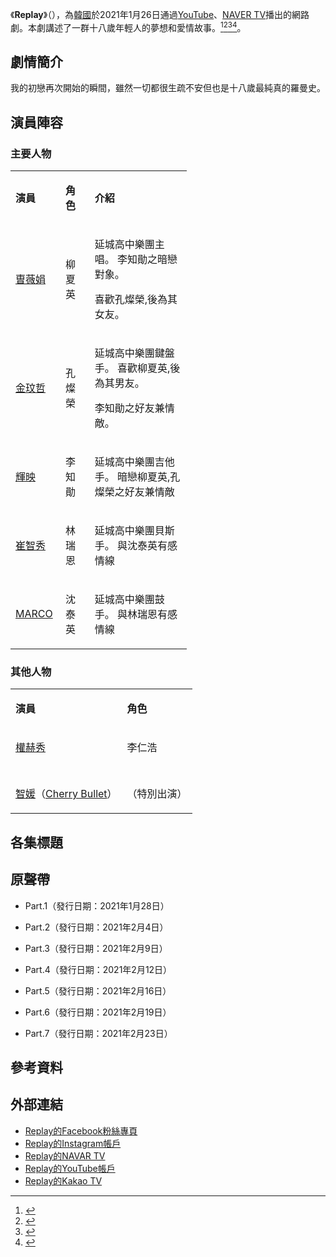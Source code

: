 {{future tvshow}}

{{Infobox Television
| show_name     = Replay
| original_name = {{lang|ko|리플레이}}
| image         =Replay：重新开始的瞬间_海报.jpeg
| caption       = 
| show_name_2   = 
| format        = 
| creator       = 
| developer     = 
| writer        = 姜民彩
| director      = 高熙燮
| starring      = [[曺薇娟|曺薇娟]]、[[金玟哲|金玟哲]]、[[金泳均|輝映]]、[[崔智秀_(演員)|崔智秀]]、[[MARCO|MARCO]]
| theme_music_composer = 
| opentheme            = 
| endtheme             = 
| composer             = 
| country       = {{KOR}}
| language      = [[韓語|韓語]]
| num_episodes  = 10
| producer      = 
| location      = 
| runtime       = 約10分鐘
| company       = Heart People
| channel       = [[YouTube|YouTube]]、[[NAVER|NAVER TV]]<br/>[[Kakao|Kakao TV]]
| first_run     = {{KOR}}
| first_aired   = {{Start date|2021|1|26}}
| last_aired    = {{End date|2021|2|26}}
| preceded_by   = <!--只適用於系列作品-->
| followed_by   = 
| related       = 
| website       = 
}}
《'''Replay'''》（{{lang-ko|'''리플레이'''}}），為[[韓國|韓國]]於2021年1月26日通過[[YouTube|YouTube]]、[[NAVER|NAVER TV]]播出的網路劇。本劇講述了一群十八歲年輕人的夢想和愛情故事。<ref>{{cite news|author=이승훈|url=http://osen.mt.co.kr/article/G1111440076|title=[단독] (여자)아이들 미연∙SF9 휘영, 웹드라마 '리플레이' 캐스팅|publisher=OSEN|date=2020-09-24|accessdate=2021-01-29|archive-date=2020-10-08|archive-url=https://web.archive.org/web/20201008092150/http://osen.mt.co.kr/article/G1111440076|dead-url=no}}{{ko}}</ref><ref>{{cite news|author=송치훈|url=https://sports.donga.com/article/all/20201204/104284201/2|title=(여자)아이들 미연-SF9 휘영, 웹드라마 ‘리플레이’ 티저 포스터 최초 공개|publisher=스포츠동아|date=2020-12-04|accessdate=2021-01-29|archive-date=2021-02-08|archive-url=https://web.archive.org/web/20210208082607/https://sports.donga.com/article/all/20201204/104284201/2}}{{ko}}</ref><ref>{{cite news|author=Sani|url=https://www.koreastardaily.com/tc/news/130358|title=(G)I-DLE薇娟＆SF9輝映加盟青春成長網劇《Replay》，下半年開播！|publisher=韓星網|date=2020-09-25|accessdate=2021-01-29|archive-date=2020-09-26|archive-url=https://web.archive.org/web/20200926225607/https://www.koreastardaily.com/tc/news/130358|dead-url=no}}{{zh-hant}}</ref><ref>{{cite news|author=薄文|url=http://n.yam.com/Article/20200924873453|title=(G)I-DLE趙美延-SF9金輝映 合作出演網劇《Replay》|publisher=蕃薯藤|date=2020-09-24|accessdate=2021-01-29|archive-date=2020-10-20|archive-url=https://web.archive.org/web/20201020063442/http://n.yam.com/Article/20200924873453|dead-url=no}}{{zh-hant}}</ref>。

== 劇情簡介 ==
我的初戀再次開始的瞬間，雖然一切都很生疏不安但也是十八歲最純真的羅曼史。

== 演員陣容 ==
=== 主要人物 ===
{| class="wikitable" width="70%" style="text-align:center"
|- style="background:lightskyblue; color:black" align=center
|width="15%"|'''演員''' 
|width="15%"|'''角色'''
|width="50%"|'''介紹'''
|-
| [[曺薇娟|曺薇娟]] || 柳夏英 || align=left|延城高中樂團主唱。
李知勛之暗戀對象。

喜歡孔燦榮,後為其女友。
|-
| [[金玟哲|金玟哲]] || 孔燦榮 || align=left|延城高中樂團鍵盤手。
喜歡柳夏英,後為其男友。

李知勛之好友兼情敵。

|-
| [[金泳均|輝映]] || 李知勛 || align=left|延城高中樂團吉他手。
暗戀柳夏英,孔燦榮之好友兼情敵
|-
| [[崔智秀_(演員)|崔智秀]] || 林瑞恩 || align=left|延城高中樂團貝斯手。
與沈泰英有感情線
|- 
| [[MARCO|MARCO]] || 沈泰英 || align=left|延城高中樂團鼓手。
與林瑞恩有感情線
|}

=== 其他人物 ===
{| class="wikitable"  style="text-align:center"
|- style="background:lightskyblue; color:black" align=center
| '''演員''' 
| '''角色'''
|-
| [[權赫秀|權赫秀]] || 李仁浩
|-
| {{link-ko|李度妍|이도연}} ||
|-
| {{link-ko|李奎浩|이규호}} ||
|-
| [[智媛|智媛]]（[[Cherry_Bullet|Cherry Bullet]]）||（特別出演）
|}

== 各集標題 ==
{{Episode table |background=lightskyblue |season=4  |title =20 |airdate=12 |released=y |episodes=	
{{Episode list 
| EpisodeNumber2   = 1	
| Title = 你的名字（轉學的第一天，直覺到了我的初戀）
| AltTitle = 너의 이름은 (부제: 전학 첫 날, 첫사랑을 직감하다)
| OriginalAirDate = {{Start date|2021|1|26}}
}}
{{Episode list
| EpisodeNumber2  = 2
| Title = 再靠近一點（偷看了她的SNS被發現了？）
| AltTitle = 조금만 더 가까이 (부제: 짝녀의 SNS를 염탐하다 걸렸다?)
| OriginalAirDate = {{Start date|2021|1|29}}
}}
{{Episode list
| EpisodeNumber2  = 3
| Title = 好奇（那個傢伙參加社團了）
| AltTitle = 궁금해 (부제: 동아리에 그 녀석이 온다)
| OriginalAirDate = {{Start date|2021|2|2}}
}}
{{Episode list
| EpisodeNumber2  = 4	
| Title = 在意（10年的男閨蜜VS被吸引的轉學生）
| AltTitle = 신경쓰여 (부제: 10년 된 남사친 VS 끌리는 전학생)
| OriginalAirDate = {{Start date|2021|2|5}}	
}}	
{{Episode list
| EpisodeNumber2  = 5
| Title = 因為喜歡（社團MT只剩下兩人的時候）
| AltTitle = 좋아하니까（부제: 동아리 MT에서 둘만 남았다)
| OriginalAirDate = {{Start date|2021|2|9}}
}}	
{{Episode list
| EpisodeNumber2  = 6
| Title = 很特別（被情敵搶走順位時）
| AltTitle = 특별해（부제: 라이벌에게 순서를 빼앗겼을 때)
| OriginalAirDate = {{Start date|2021|2|12}}
}}
{{Episode list
| EpisodeNumber2  = 7
| Title = 誤會（社團裡不能談戀愛的理由）
| AltTitle = 오해 (부제: 동아리에서 연애하면 안되는 이유)
| OriginalAirDate = {{Start date|2021|2|16}}	
}}
{{Episode list	
| EpisodeNumber2  = 8
| Title = 始料未及的（你為什麼不喜歡我？） 
| AltTitle = 예상치 못한 (부제: 넌 왜, 나 안 좋아했어?)
| OriginalAirDate = {{Start date|2021|2|19}}	
}}
{{Episode list
| EpisodeNumber2  = 9
| Title = 謊言（你並不在乎我喜歡誰）
| AltTitle = 거짓말 (부제: 내가 누굴 좋아하는게 니가 신경쓸 건 아닌데)
| OriginalAirDate = {{Start date|2021|2|23}}	
}}	
{{Episode list
| EpisodeNumber2  = 10	
| Title = 從朋友到戀人（我有喜歡的人）
| AltTitle = 친구에서 연인 (부제: 나, 좋아하는 사람 있어)
| OriginalAirDate = {{Start date|2021|2|26}}
}}
}}

== 原聲帶 ==
* Part.1（發行日期：2021年1月28日）
{{Tracklist
| extra_column = 演唱

| title1 = Honey Drop
| note1 =
| extra1 = [[Pentagon_(男子組合)|Pentagon (男子組合)]]
| length1 = 3:28

| title2 = Honey Drop
| note2 = Inst.
| extra2 = 
| length2 = 3:28
}}

* Part.2（發行日期：2021年2月4日）
{{Tracklist
| extra_column = 演唱

| title1 = O.M.O.M 
| note1 =
| extra1 = [[基賢|基賢]]（[[MONSTA_X|MONSTA X]]）
| length1 = 3:43

| title2 = O.M.O.M 
| note2 = Inst.
| extra2 = 
| length2 = 3:43
}}

* Part.3（發行日期：2021年2月9日）
{{Tracklist
| extra_column = 演唱

| title1 = Hidden Star
| note1 =
| extra1 = {{link-ko|2F|2F_(음악_그룹)}}
| length1 = 4:15

| title2 = Hidden Star
| note2 = Inst.
| extra2 = 
| length2 = 4:15
}}

* Part.4（發行日期：2021年2月12日）
{{Tracklist
| extra_column = 演唱

| title1 = I Want
| note1 =
| extra1 = [[安丹尼爾|Niel]]（[[TEEN_TOP|TEEN TOP]]）
| length1 = 3:07

| title2 = I Want
| note2 = Inst.
| extra2 = 
| length2 = 3:07
}}


* Part.5（發行日期：2021年2月16日）
{{Tracklist
| extra_column = 演唱

| title1 = Why'd You Leave Me
| note1 =
| extra1 = [[徐恩光|徐恩光]]（[[BTOB|BTOB]]）
| length1 = 4:19

| title2 = Why'd You Leave Me
| note2 = Inst.
| extra2 = 
| length2 = 4:19
}}

* Part.6（發行日期：2021年2月19日）
{{Tracklist
| extra_column = 演唱

| title1 = Dreaming About You
| note1 =
| extra1 = [[曺薇娟|薇娟]]（[[(G)I-DLE|(G)I-DLE]]）
| length1 = 3:41

| title2 = Dreaming About You
| note2 = Inst.
| extra2 = 
| length2 = 3:41
}}


* Part.7（發行日期：2021年2月23日）
{{Tracklist
| extra_column = 演唱

| title1 = Think About You
| note1 =
| extra1 = {{link-ko|PL (韓國歌手)|피엘}}
| length1 = 3:00

| title2 = Think About You
| note2 = Inst.
| extra2 = 
| length2 = 3:00
}}

== 參考資料 ==
{{reflist}}

== 外部連結 ==
*[https://www.facebook.com/newlikethat/ Replay的Facebook粉絲專頁] {{Wayback|url=https://www.facebook.com/newlikethat/ |date=20210108082027 }}
*[https://www.instagram.com/replay_2021/ Replay的Instagram帳戶]
*[https://tv.naver.com/likethat/ Replay的NAVAR TV] {{Wayback|url=https://tv.naver.com/likethat/ |date=20210910012746 }}
*[https://www.youtube.com/channel/UCIq7cqgQRXTXBQurJSeJJ9w/ Replay的YouTube帳戶] {{Wayback|url=https://www.youtube.com/channel/UCIq7cqgQRXTXBQurJSeJJ9w/ |date=20210926202821 }}
*[https://tv.kakao.com/channel/3680449/cliplink/415614924?playlistId=380332&metaObjectType=Playlist#kakaoWrap/ Replay的Kakao TV] {{Wayback|url=https://tv.kakao.com/channel/3680449/cliplink/415614924?playlistId=380332&metaObjectType=Playlist#kakaoWrap/ |date=20210206194358 }}